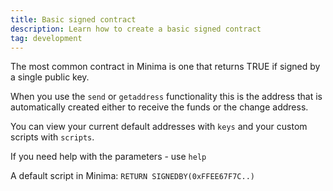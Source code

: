 ```yaml
---
title: Basic signed contract
description: Learn how to create a basic signed contract
tag: development
---
```


The most common contract in Minima is one that returns TRUE if signed by a single public key.

When you use the `send` or `getaddress` functionality this is the address that is automatically created either to receive the funds or the change address.

You can view your current default addresses with `keys` and your custom scripts with `scripts`.

If you need help with the parameters - use `help`

A default script in Minima: `RETURN SIGNEDBY(0xFFEE67F7C..)`
